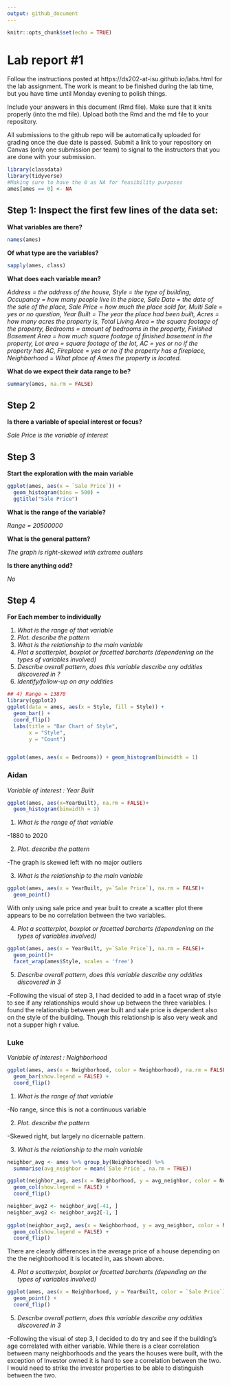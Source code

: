 ```yaml
---
output: github_document
---
```


<!-- README.md is generated from README.Rmd. Please edit the README.Rmd file -->


```r
knitr::opts_chunk$set(echo = TRUE)
```

# Lab report #1

Follow the instructions posted at https://ds202-at-isu.github.io/labs.html for the lab assignment. The work is meant to be finished during the lab time, but you have time until Monday evening to polish things.

Include your answers in this document (Rmd file). Make sure that it knits properly (into the md file). Upload both the Rmd and the md file to your repository.  

All submissions to the github repo will be automatically uploaded for grading once the due date is passed.
Submit a link to your repository on Canvas (only one submission per team) to signal to the instructors that you are done with your submission.

```R

library(classdata)
library(tidyverse)
#Making sure to have the 0 as NA for feasibility purposes
ames[ames == 0] <- NA

```


## Step 1: Inspect the first few lines of the data set:


**What variables are there?**
```R
names(ames)
```

**Of what type are the variables?**
```R
sapply(ames, class)
```
**What does each variable mean?**

*Address = the address of the house, Style = the type of building, Occupancy = how many people live in the place, Sale Date = the date of the sale of the place, Sale Price = how much the place sold for, Multi Sale =  yes or no question, Year Built = The year the place had been built, Acres = how many acres the property is, Total Living Area = the square footage of the property, Bedrooms = amount of bedrooms in the property, Finished Basement Area = how much square footage of finished basement in the property, Lot area = square footage of the lot, AC = yes or no if the property has AC, Fireplace = yes or no if the property has a fireplace, Neighborhood = What place of Ames the property is located.*

**What do we expect their data range to be?**
```R

summary(ames, na.rm = FALSE)

```

## Step 2

**Is there a variable of special interest or focus?**

*Sale Price is the variable of interest*

## Step 3

**Start the exploration with the main variable**

```r
ggplot(ames, aes(x = `Sale Price`)) + 
  geom_histogram(bins = 500) +
  ggtitle("Sale Price")
```

**What is the range of the variable?**

*Range = 20500000*

**What is the general pattern?**

*The graph is right-skewed with extreme outliers*

**Is there anything odd?**

*No*

## Step 4

**For Each member to individually**

1. *What is the range of that variable*
2. *Plot. describe the pattern*
3. *What is the relationship to the main variable*
4. *Plot a scatterplot, boxplot or facetted barcharts (dependening on the types of variables involved)*
5. *Describe overall pattern, does this variable describe any oddities discovered in ?*
6. *Identify/follow-up on any oddities*


```r
## 4) Range = 13870
library(ggplot2)
ggplot(data = ames, aes(x = Style, fill = Style)) +
  geom_bar() +
  coord_flip()
  labs(title = "Bar Chart of Style",
       x = "Style",
       y = "Count")



```

```r
ggplot(ames, aes(x = Bedrooms)) + geom_histogram(binwidth = 1)
```

### Aidan

*Variable of interest : Year Built*

```R

ggplot(ames, aes(x=YearBuilt), na.rm = FALSE)+
  geom_histogram(binwidth = 1)

```

1. *What is the range of that variable*

  -1880 to 2020
  
2. *Plot. describe the pattern*

  -The graph is skewed left with no major outliers
  
3. *What is the relationship to the main variable*

```R
ggplot(ames, aes(x = YearBuilt, y=`Sale Price`), na.rm = FALSE)+
  geom_point()
```

 With only using sale price and year built to create a scatter plot there appears to be no correlation between the two variables.
 
  
4. *Plot a scatterplot, boxplot or facetted barcharts (dependening on the types of variables involved)*
  
```R
ggplot(ames, aes(x = YearBuilt, y=`Sale Price`), na.rm = FALSE)+
  geom_point()+
  facet_wrap(ames$Style, scales = 'free')
```
 
  
5. *Describe overall pattern, does this variable describe any oddities discovered in 3*

  -Following the visual of step 3, I had decided to add in a facet wrap of style to see if any relationships would show up between the three variables. I found the relationship between year built and sale price is dependent also on the style of the building. Though this relationship is also very weak and not a supper high r value.
  
 
### Luke

*Variable of interest : Neighborhood*

```R

ggplot(ames, aes(x = Neighborhood, color = Neighborhood), na.rm = FALSE) +
  geom_bar(show.legend = FALSE) +
  coord_flip()

```

1. *What is the range of that variable*

  -No range, since this is not a continuous variable
  
2. *Plot. describe the pattern*

  -Skewed right, but largely no dicernable pattern.
  
3. *What is the relationship to the main variable*

```R
neighbor_avg <- ames %>% group_by(Neighborhood) %>% 
  summarise(avg_neighbor = mean(`Sale Price`, na.rm = TRUE))

ggplot(neighbor_avg, aes(x = Neighborhood, y = avg_neighbor, color = Neighborhood)) +
  geom_col(show.legend = FALSE) +
  coord_flip()

```

```R
neighbor_avg2 <- neighbor_avg[-41, ]
neighbor_avg2 <- neighbor_avg2[-1, ]
  
ggplot(neighbor_avg2, aes(x = Neighborhood, y = avg_neighbor, color = Neighborhood)) +
  geom_col(show.legend = FALSE) +
  coord_flip()
```

There are clearly differences in the average price of a house depending on the the neighborhood it is located in, aas shown above.

4. *Plot a scatterplot, boxplot or facetted barcharts (depending on the types of variables involved)*
  
```R
ggplot(ames, aes(x = Neighborhood, y = YearBuilt, color = `Sale Price`), na.rm = FALSE)+
  geom_point() +
  coord_flip()

```
  
5. *Describe overall pattern, does this variable describe any oddities discovered in 3*

  -Following the visual of step 3, I decided to do try and see if the building's age correlated with either variable. While there is a clear correlation between many neighborhoods and the years the houses were built, with the exception of Investor owned it is hard to see a correlation between the two. I would need to strike the investor properties to be able to distinguish between the two. 
  


